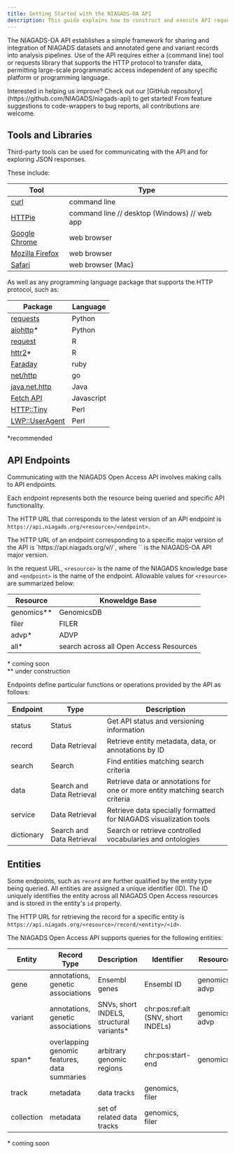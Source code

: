 ```yaml
---
title: Getting Started with the NIAGADS-OA API
description: This guide explains how to construct and execute API requests and interpret responses.
---
```


The NIAGADS-OA API establishes a simple framework for sharing and integration of NIAGADS datasets
and annotated gene and variant records into analysis pipelines. Use of the API requires either a
(command line) tool or requests library that supports the HTTP protocol to transfer data,
permitting large-scale programmatic access independent of any specific platform or programming language.

<Note title="Contribute">
	Interested in helping us improve? Check out our [GitHub
	repository](https://github.com/NIAGADS/niagads-api) to get started! From
	feature suggestions to code-wrappers to bug reports, all contributions are
	welcome.
</Note>

## Tools and Libraries

Third-party tools can be used for communicating with the API and for exploring JSON responses.

These include:

| **Tool**                                                      | **Type**                                     |
| ------------------------------------------------------------- | -------------------------------------------- |
| [curl](https://curl.se/)                                      | command line                                 |
| [HTTPie](https://httpie.io/)                                  | command line // desktop (Windows) // web app |
| [Google Chrome](https://www.google.com/chrome/)               | web browser                                  |
| [Mozilla Firefox](https://www.mozilla.org/en-US/firefox/new/) | web browser                                  |
| [Safari](https://www.apple.com/safari/)                       | web browser (Mac)                            |

As well as any programming language package that supports the HTTP protocol, such as:

| **Package**                                                                                                          | **Language** |
| -------------------------------------------------------------------------------------------------------------------- | ------------ |
| [requests](https://pypi.org/project/requests/)                                                                       | Python       |
| [aiohttp](https://pypi.org/project/aiohttp/)\*                                                                       | Python       |
| [request](https://cran.r-project.org/web/packages/request/index.html)                                                | R            |
| [httr2](https://httr2.r-lib.org/)\*                                                                                  | R            |
| [Faraday](https://github.com/lostisland/faraday)                                                                     | ruby         |
| [net/http](https://pkg.go.dev/net/http)                                                                              | go           |
| [java.net.http](https://docs.oracle.com/en/java/javase/21/docs/api/java.net.http/java/net/http/package-summary.html) | Java         |
| [Fetch API](https://www.w3schools.com/jsref/api_fetch.asp)                                                           | Javascript   |
| [HTTP::Tiny](https://perldoc.perl.org/HTTP::Tiny)                                                                    | Perl         |
| [LWP::UserAgent](https://metacpan.org/release/GAAS/libwww-perl-5.69/view/lib/LWP/UserAgent.pm)                       | Perl         |

\*recommended

## API Endpoints

Communicating with the NIAGADS Open Access API involves making calls to API endpoints.

Each endpoint represents both the resource being queried and specific API functionality.

The HTTP URL that corresponds to the latest version of an API endpoint is `https://api.niagads.org/<resource>/<endpoint>`.

<Note title="Other Versions">
    The HTTP URL of an endpoint corresponding to a specific major version of the
    API is `https://api.niagads.org/v<version>/<resource>/<endpoint>`,
    where `<version>` is the NIAGADS-OA API major version.
</Note>

In the request URL, `<resource>` is the name of the NIAGADS knowledge base and `<endpoint>` is
the name of the endpoint. Allowable values for `<resource>` are summarized below:

| **Resource** | **Knoweldge Base**                      |
| ------------ | --------------------------------------- |
| genomics\*\* | GenomicsDB                              |
| filer        | FILER                                   |
| advp\*       | ADVP                                    |
| all\*        | search across all Open Access Resources |

\* coming soon<br/>
\*\* under construction

Endpoints define particular functions or operations provided by the API as follows:

| **Endpoint** | **Type**                  | **Description**                                                              |
| ------------ | ------------------------- | ---------------------------------------------------------------------------- |
| status       | Status                    | Get API status and versioning information                                    |
| record       | Data Retrieval            | Retrieve entity metadata, data, or annotations by ID                         |
| search       | Search                    | Find entities matching search criteria                                       |
| data         | Search and Data Retrieval | Retrieve data or annotations for one or more entity matching search criteria |
| service      | Data Retrieval            | Retrieve data specially formatted for NIAGADS visualization tools            |
| dictionary   | Search and Data Retrieval | Search or retrieve controlled vocabularies and ontologies                    |

## Entities

Some endpoints, such as `record` are further qualified by the entity type being queried. All
entities are assigned a unique identifier (ID). The ID uniquely identifies the entity across all NIAGADS Open Access
resources and is stored in the entity's `id` property.

The HTTP URL for retrieving the record for a specific entity is `https://api.niagads.org/<resource>/record/<entity>/<id>`.

The NIAGADS Open Access API supports queries for the following entities:

| **Entity** | **Record Type**                              | **Description**                           | **Identifier**                      | **Resource**   |
| ---------- | -------------------------------------------- | ----------------------------------------- | ----------------------------------- | -------------- |
| gene       | annotations, genetic associations            | Ensembl genes                             | Ensembl ID                          | genomics, advp |
| variant    | annotations, genetic associations            | SNVs, short INDELS, structural variants\* | chr:pos:ref:alt (SNV, short INDELs) | genomics, advp |
| span\*     | overlapping genomic features, data summaries | arbitrary genomic regions                 | chr:pos:start-end                   | genomics       |
| track      | metadata                                     | data tracks                               | genomics, filer                     |
| collection | metadata                                     | set of related data tracks                | genomics, filer                     |

\* coming soon
